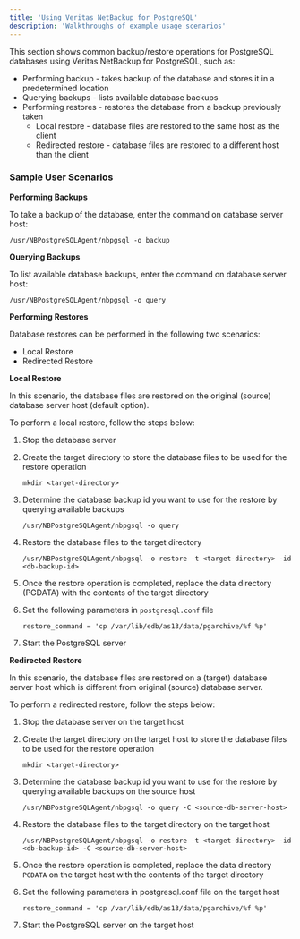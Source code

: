 ```yaml
---
title: 'Using Veritas NetBackup for PostgreSQL'
description: 'Walkthroughs of example usage scenarios'
---
```


This section shows common backup/restore operations for PostgreSQL databases using Veritas NetBackup for PostgreSQL, such as:
- Performing backup - takes backup of the database and stores it in a predetermined location
- Querying backups - lists available database backups
- Performing restores - restores the database from a backup previously taken
    - Local restore - database files are restored to the same host as the client
    - Redirected restore - database files are restored to a different host than the client


### Sample User Scenarios


**Performing Backups**

To take a backup of the database, enter the command on database server host:

`/usr/NBPostgreSQLAgent/nbpgsql -o backup`


**Querying Backups**

To list available database backups, enter the command on database server host:

`/usr/NBPostgreSQLAgent/nbpgsql -o query`

**Performing Restores**

Database restores can be performed in the following two scenarios:

- Local Restore
- Redirected Restore


**Local Restore**

In this scenario, the database files are restored on the original (source) database server host (default 
option). 

To perform a local restore, follow the steps below: 

1. Stop the database server

2. Create the target directory to store the database files to be used for the restore operation

    `mkdir <target-directory>`

3. Determine the database backup id you want to use for the restore by querying available backups

	`/usr/NBPostgreSQLAgent/nbpgsql -o query`

4. Restore the database files to the target directory

    `/usr/NBPostgreSQLAgent/nbpgsql -o restore -t <target-directory> -id <db-backup-id>`

5. Once the restore operation is completed, replace the data directory (PGDATA) with the contents 
of the target directory

6. Set the following parameters in `postgresql.conf` file
    ```
    restore_command = 'cp /var/lib/edb/as13/data/pgarchive/%f %p'
    ```

7. Start the PostgreSQL server



**Redirected Restore**

In this scenario, the database files are restored on a (target) database server host which is different from original (source) database server.

To perform a redirected restore, follow the steps below: 

1. Stop the database server on the target host

2. Create the target directory on the target host to store the database files to be used for the restore operation

	`mkdir <target-directory>`

3. Determine the database backup id you want to use for the restore by querying available backups on the source host

	`/usr/NBPostgreSQLAgent/nbpgsql -o query -C <source-db-server-host>`

4. Restore the database files to the target directory on the target host

    `/usr/NBPostgreSQLAgent/nbpgsql -o restore -t <target-directory> -id <db-backup-id> -C <source-db-server-host>`

5. Once the restore operation is completed, replace the data directory `PGDATA` on the target host with the contents of the target directory

6. Set the following parameters in postgresql.conf file on the target host
    ```
    restore_command = 'cp /var/lib/edb/as13/data/pgarchive/%f %p'
    ```

7. Start the PostgreSQL server on the target host
